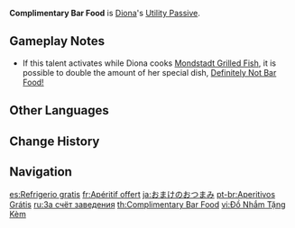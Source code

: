 {{Talent Infobox
|image         = Talent Complimentary Bar Food.png
|character     = Diona
|type          = Utility Passive
|info          = When a [[Cooking|Perfect Cooking]] is achieved on a [[:Category:Recovery Dishes|dish with restorative effects]], Diona has a 12% chance to obtain double the product.
|utility1      = Cooking
|utility2      = Perfect Recovery Dish Cooking
}}
'''Complimentary Bar Food''' is [[Diona]]'s [[Utility Passive]].

==Gameplay Notes==
* If this talent activates while Diona cooks [[Mondstadt Grilled Fish]], it is possible to double the amount of her special dish, [[Definitely Not Bar Food!]]
{{Talents by Category List|Perfect Recovery Dish Cooking Talents|header=identical|nottitle=Complimentary Bar Food}}

==Other Languages==
{{Other Languages
|en      = Complimentary Bar Food
|zhs     = 附赠的下酒菜
|zhs_rm  = Fùzèng de Xiàjiǔcài
|zht     = 附贈的下酒菜
|zht_rm  = Fùzèng de Xiàjiǔcài
|zh_tl   = Complimentary Bar Food
|ja      = おまけのおつまみ
|ja_rm   = Omake no Otsumami
|ja_tl   = Free Bar Food
|ko      = 무료 안주
|ko_tl   = Free Accompaniment
|es      = Refrigerio gratis
|es_tl   = Free Refreshment
|fr      = Apéritif offert
|fr_tl   = Free Appetizer
|fr_note = The word {{fr|apéritif}} can also specifically refer to alcoholized drinks consumed as appetizer.
|ru      = За счёт заведения
|ru_tl   = On the House
|th      = Complimentary Bar Food
|vi      = Đồ Nhắm Tặng Kèm
|vi_tl   = Bonus Bar Food
|de      = Appetitsanreger
|de_tl   = Appetizer
|id      = Complimentary Bar Food
|pt      = Aperitivos Grátis
|pt_tl   = 
|tr      = İkramımız Olsun
|tr_tl   = It's On The House
|it      = Omaggio della casa
|it_tl   = Gift of the House
}}

==Change History==
{{Change History|1.1}}
{{Clr}}

==Navigation==
{{Talent Navbox|Diona}}

[[es:Refrigerio gratis]]
[[fr:Apéritif offert]]
[[ja:おまけのおつまみ]]
[[pt-br:Aperitivos Grátis]]
[[ru:За счёт заведения]]
[[th:Complimentary Bar Food]]
[[vi:Đồ Nhắm Tặng Kèm]]